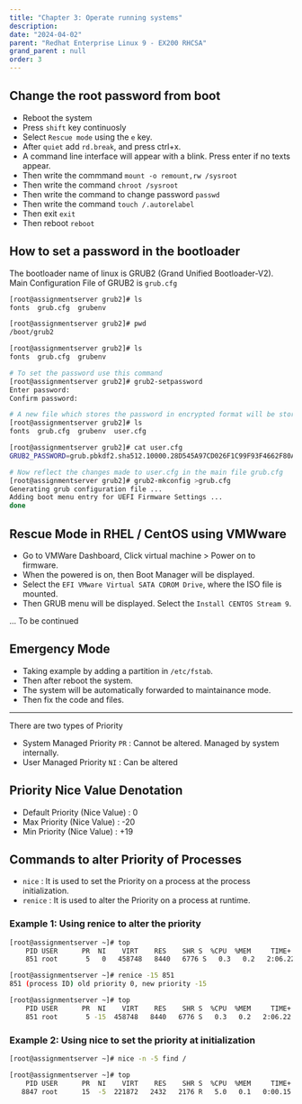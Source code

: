 ```yaml
---
title: "Chapter 3: Operate running systems"
description: 
date: "2024-04-02"
parent: "Redhat Enterprise Linux 9 - EX200 RHCSA"
grand_parent : null
order: 3
---
```


## Change the root password from boot 
- Reboot the system 
- Press `shift` key continuosly
- Select `Rescue mode` using the `e` key.
- After `quiet` add `rd.break`, and press ctrl+x.
- A command line interface will appear with a blink. Press enter if no texts appear.
- Then write the commmand `mount -o remount,rw /sysroot`
- Then write the command `chroot /sysroot`
- Then write the command to change password `passwd`
- Then write the command `touch /.autorelabel`
- Then exit `exit`
- Then reboot `reboot`

## How to set a password in the bootloader 
The bootloader name of linux is GRUB2 (Grand Unified Bootloader-V2).
Main Configuration File of GRUB2 is `grub.cfg`
```bash /grub.cfg/
[root@assignmentserver grub2]# ls
fonts  grub.cfg  grubenv
```
```bash
[root@assignmentserver grub2]# pwd
/boot/grub2

[root@assignmentserver grub2]# ls
fonts  grub.cfg  grubenv

# To set the password use this command
[root@assignmentserver grub2]# grub2-setpassword
Enter password: 
Confirm password: 

# A new file which stores the password in encrypted format will be stored in the user.cfg file
[root@assignmentserver grub2]# ls
fonts  grub.cfg  grubenv  user.cfg

[root@assignmentserver grub2]# cat user.cfg 
GRUB2_PASSWORD=grub.pbkdf2.sha512.10000.28D545A97CD026F1C99F93F4662F80ADD5C10F9127830DBC7CDF3A9B37599CC7D6FC46A35370FBEDB22FBE0A40AC13A99CEEB8686506919A05E962E6AB6D62A5.82C0C23474754A6A053EAA707AA96CE24B120027AC48D17A0C799F738921FB92B6E12558E377B9AFF27B3DE6DA2D8015DB9B225BECD3697A5E632E981E6208CC

# Now reflect the changes made to user.cfg in the main file grub.cfg
[root@assignmentserver grub2]# grub2-mkconfig >grub.cfg 
Generating grub configuration file ...
Adding boot menu entry for UEFI Firmware Settings ...
done

```

## Rescue Mode in RHEL / CentOS using VMWware
- Go to VMWare Dashboard, Click virtual machine > Power on to firmware.
- When the powered is on, then Boot Manager will be displayed. 
- Select the `EFI VMware Virtual SATA CDROM Drive`, where the ISO file is mounted.
- Then GRUB menu will be displayed. Select the `Install CENTOS Stream 9`.

... To be continued

## Emergency Mode 
- Taking example by adding a partition in `/etc/fstab`.
- Then after reboot the system. 
- The system will be automatically forwarded to maintainance mode. 
- Then fix the code and files.


---



There are two types of Priority
- System Managed Priority `PR` : Cannot be altered. Managed by system internally.
- User Managed Priority `NI` : Can be altered 

## Priority Nice Value Denotation
- Default Priority (Nice Value) : 0 
- Max Priority (Nice Value) : -20
- Min Priority (Nice Value) : +19

## Commands to alter Priority of Processes
- `nice` : It is used to set the Priority on a process at the process initialization.
- `renice` : It is used to alter the Priority on a process at runtime. 

### Example 1: Using renice to alter the priority
```bash
[root@assignmentserver ~]# top 
    PID USER      PR  NI    VIRT    RES    SHR S  %CPU  %MEM     TIME+ COMMAND                            
    851 root       5   0   458748   8440   6776 S   0.3   0.2   2:06.22 vmtoolsd  

[root@assignmentserver ~]# renice -15 851
851 (process ID) old priority 0, new priority -15

[root@assignmentserver ~]# top 
    PID USER      PR  NI    VIRT    RES    SHR S  %CPU  %MEM     TIME+ COMMAND                            
    851 root       5 -15  458748   8440   6776 S   0.3   0.2   2:06.22 vmtoolsd                           
```

### Example 2: Using nice to set the priority at initialization
```bash 
[root@assignmentserver ~]# nice -n -5 find /

[root@assignmentserver ~]# top 
    PID USER      PR  NI    VIRT    RES    SHR S  %CPU  %MEM     TIME+ COMMAND                            
   8847 root      15  -5  221872   2432   2176 R   5.0   0.1   0:00.15 find        
```                       
